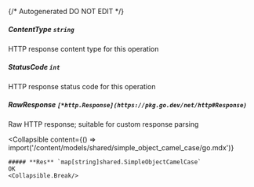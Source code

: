 {/* Autogenerated DO NOT EDIT  */}

##### **ContentType** `string`
HTTP response content type for this operation

##### **StatusCode** `int`
HTTP response status code for this operation

##### **RawResponse** `[*http.Response](https://pkg.go.dev/net/http#Response)`
Raw HTTP response; suitable for custom response parsing

<Collapsible
    content={() => import('/content/models/shared/simple_object_camel_case/go.mdx')}
>
    ##### **Res** `map[string]shared.SimpleObjectCamelCase`
    OK
    <Collapsible.Break/>
</Collapsible>

